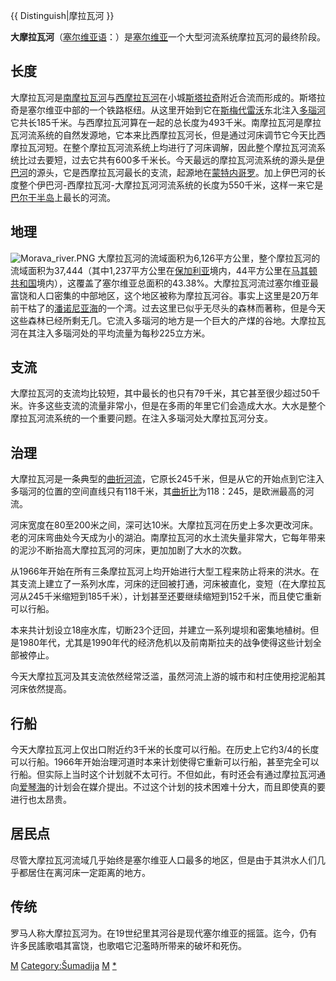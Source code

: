 {{ Distinguish|摩拉瓦河 }}
{{Infobox_river | river_name = 大摩拉瓦河（{{lang|sr|Велика Морава}}）
  | image_name = 
  | caption = 大摩拉瓦河流域（不包括南摩拉瓦河和西摩拉瓦河）
  | origin = 南摩拉瓦河和西摩拉瓦河在塞尔维亚中部合并
  | mouth = 在塞尔维亚斯梅代雷沃以西注入多瑙河
  | basin_countries = 塞尔维亚、蒙特内哥罗、馬其頓共和國、保加利亚
  | length = 185 km (493 km)
  | elevation = 
  | discharge = 255 m³/s（入多瑙河处）
  | watershed = 37,444 km²
}}

'''大摩拉瓦河'''（[[塞尔维亚语|塞尔维亚语]]：{{lang|sr|Велика Морава}}）是[[塞尔维亚|塞尔维亚]]一个大型河流系统摩拉瓦河的最终阶段。

==长度==
大摩拉瓦河是[[南摩拉瓦河|南摩拉瓦河]]与[[西摩拉瓦河|西摩拉瓦河]]在小城[[斯塔拉奇|斯塔拉奇]]附近合流而形成的。斯塔拉奇是塞尔维亚中部的一个铁路枢纽。从这里开始到它在[[斯梅代雷沃|斯梅代雷沃]]东北注入[[多瑙河|多瑙河]]它共长185千米。与西摩拉瓦河算在一起的总长度为493千米。南摩拉瓦河是摩拉瓦河流系统的自然发源地，它本来比西摩拉瓦河长，但是通过河床调节它今天比西摩拉瓦河短。在整个摩拉瓦河流系统上均进行了河床调解，因此整个摩拉瓦河流系统比过去要短，过去它共有600多千米长。今天最远的摩拉瓦河流系统的源头是[[伊巴河|伊巴河]]的源头，它是西摩拉瓦河最长的支流，起源地在[[蒙特内哥罗|蒙特内哥罗]]。加上伊巴河的长度整个伊巴河-西摩拉瓦河-大摩拉瓦河河流系统的长度为550千米，这样一来它是[[巴尔干半岛|巴尔干半岛]]上最长的河流。

==地理==
[[File:Morava_river.PNG|right]]
大摩拉瓦河的流域面积为6,126平方公里，整个摩拉瓦河的流域面积为37,444（其中1,237平方公里在[[保加利亚|保加利亚]]境内，44平方公里在[[马其顿共和国|马其顿共和国]]境内），这覆盖了塞尔维亚总面积的43.38%。大摩拉瓦河流过塞尔维亚最富饶和人口密集的中部地区，这个地区被称为摩拉瓦河谷。事实上这里是20万年前干枯了的[[潘诺尼亚海|潘诺尼亚海]]的一个湾。过去这里已似乎无尽头的森林而著称，但是今天这些森林已经所剩无几。它流入多瑙河的地方是一个巨大的产煤的谷地。大摩拉瓦河在其注入多瑙河处的平均流量为每秒225立方米。

==支流==
大摩拉瓦河的支流均比较短，其中最长的也只有79千米，其它甚至很少超过50千米。许多这些支流的流量非常小，但是在多雨的年里它们会造成大水。大水是整个摩拉瓦河流系统的一个重要问题。在注入多瑙河处大摩拉瓦河分支。

==治理==
大摩拉瓦河是一条典型的[[河流曲折|曲折河流]]，它原长245千米，但是从它的开始点到它注入多瑙河的位置的空间直线只有118千米，其[[曲折比|曲折比]]为118：245，是欧洲最高的河流。

河床宽度在80至200米之间，深可达10米。大摩拉瓦河在历史上多次更改河床。老的河床弯曲处今天成为小的湖泊。南摩拉瓦河的水土流失量非常大，它每年带来的泥沙不断抬高大摩拉瓦河的河床，更加加剧了大水的次数。

从1966年开始在所有三条摩拉瓦河上均开始进行大型工程来防止将来的洪水。在其支流上建立了一系列水库，河床的迂回被打通，河床被直化，变短（在大摩拉瓦河从245千米缩短到185千米），计划甚至还要继续缩短到152千米，而且使它重新可以行船。

本来共计划设立18座水库，切断23个迂回，并建立一系列堤坝和密集地植树。但是1980年代，尤其是1990年代的经济危机以及前南斯拉夫的战争使得这些计划全部被停止。

今天大摩拉瓦河及其支流依然经常泛滥，虽然河流上游的城市和村庄使用挖泥船其河床依然提高。

==行船==
今天大摩拉瓦河上仅出口附近约3千米的长度可以行船。在历史上它约3/4的长度可以行船。1966年开始治理河道时本来计划使得它重新可以行船，甚至完全可以行船。但实际上当时这个计划就不太可行。不但如此，有时还会有通过摩拉瓦河通向[[爱琴海|爱琴海]]的计划会在媒介提出。不过这个计划的技术困难十分大，而且即使真的要进行也太昂贵。

==居民点==
尽管大摩拉瓦河流域几乎始终是塞尔维亚人口最多的地区，但是由于其洪水人们几乎都居住在离河床一定距离的地方。

==传统==
罗马人称大摩拉瓦河为{{lang|la|Margus}}。在19世纪里其河谷是现代塞尔维亚的摇篮。迄今，仍有许多民謠歌唱其富饶，也歌唱它氾濫時所带来的破坏和死伤。

{{Authority control}}
[[Category:塞爾維亞河流|M]]
[[Category:Šumadija|Category:Šumadija]]
[[Category:多瑙河支流|M]]
[[Category:Morava_basin|*]]
{{Danube}}